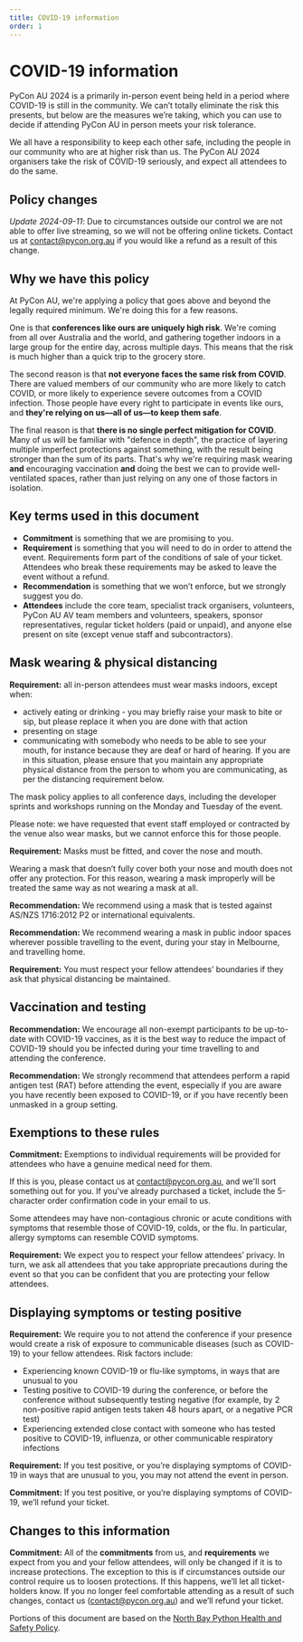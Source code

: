 ```yaml
---
title: COVID-19 information
order: 1
---
```


# COVID-19 information

PyCon AU 2024 is a primarily in-person event being held in a period where COVID-19 is still in the community. We can’t totally eliminate the risk this presents, but below are the measures we’re taking, which you can use to decide if attending PyCon AU in person meets your risk tolerance.

We all have a responsibility to keep each other safe, including the people in our community who are at higher risk than us. The PyCon AU 2024 organisers take the risk of COVID-19 seriously, and expect all attendees to do the same.

## Policy changes

_Update <time datetime="2024-09-11">2024-09-11</time>_: Due to circumstances outside our control we are not able to offer live streaming, so we will not be offering online tickets. Contact us at <a href="mailto:contact@pycon.org.au"> contact@pycon.org.au </a> if you would like a refund as a result of this change.

## Why we have this policy

At PyCon AU, we're applying a policy that goes above and beyond the legally required minimum. We're doing this for a few reasons.

One is that **conferences like ours are uniquely high risk**. We're coming from all over Australia and the world, and gathering together indoors in a large group for the entire day, across multiple days. This means that the risk is much higher than a quick trip to the grocery store.

The second reason is that **not everyone faces the same risk from COVID**. There are valued members of our community who are more likely to catch COVID, or more likely to experience severe outcomes from a COVID infection. Those people have every right to participate in events like ours, and **they're relying on us&mdash;all of us&mdash;to keep them safe**.

The final reason is that **there is no single perfect mitigation for COVID**. Many of us will be familiar with "defence in depth", the practice of layering multiple imperfect protections against something, with the result being stronger than the sum of its parts. That's why we're requiring mask wearing **and** encouraging vaccination **and** doing the best we can to provide well-ventilated spaces, rather than just relying on any one of those factors in isolation.

## Key terms used in this document

- **Commitment** is something that we are promising to you.
- **Requirement** is something that you will need to do in order to attend the event. Requirements form part of the conditions of sale of your ticket. Attendees who break these requirements may be asked to leave the event without a refund.
- **Recommendation** is something that we won’t enforce, but we strongly suggest you do.
- **Attendees** include the core team, specialist track organisers, volunteers, PyCon AU AV team members and volunteers, speakers, sponsor representatives, regular ticket holders (paid or unpaid), and anyone else present on site (except venue staff and subcontractors).

## Mask wearing & physical distancing

**Requirement:** all in-person attendees must wear masks indoors, except when:

- actively eating or drinking - you may briefly raise your mask to bite or sip, but please replace it when you are done with that action
- presenting on stage
- communicating with somebody who needs to be able to see your mouth, for instance because they are deaf or hard of hearing. If you are in this situation, please ensure that you maintain any appropriate physical distance from the person to whom you are communicating, as per the distancing requirement below.

The mask policy applies to all conference days, including the developer sprints and workshops running on the Monday and Tuesday of the event.

Please note: we have requested that event staff employed or contracted by the venue also wear masks, but we cannot enforce this for those people.

**Requirement:** Masks must be fitted, and cover the nose and mouth.

Wearing a mask that doesn’t fully cover both your nose and mouth does not offer any protection. For this reason, wearing a mask improperly will be treated the same way as not wearing a mask at all.

**Recommendation:** We recommend using a mask that is tested against AS/NZS 1716:2012 P2 or international equivalents.

**Recommendation:** We recommend wearing a mask in public indoor spaces wherever possible travelling to the event, during your stay in Melbourne, and travelling home.

**Requirement:** You must respect your fellow attendees’ boundaries if they ask that physical distancing be maintained.

## Vaccination and testing

**Recommendation:** We encourage all non-exempt participants to be up-to-date with COVID-19 vaccines, as it is the best way to reduce the impact of COVID-19 should you be infected during your time travelling to and attending the conference.

**Recommendation:** We strongly recommend that attendees perform a rapid antigen test (RAT) before attending the event, especially if you are aware you have recently been exposed to COVID-19, or if you have recently been unmasked in a group setting.

## Exemptions to these rules

**Commitment:** Exemptions to individual requirements will be provided for attendees who have a genuine medical need for them.

If this is you, please contact us at [contact@pycon.org.au](mailto:contact@pycon.org.au), and we'll sort something out for you. If you've already purchased a ticket, include the 5-character order confirmation code in your email to us.

Some attendees may have non-contagious chronic or acute conditions with symptoms that resemble those of COVID-19, colds, or the flu. In particular, allergy symptoms can resemble COVID symptoms.

**Requirement:** We expect you to respect your fellow attendees’ privacy. In turn, we ask all attendees that you take appropriate precautions during the event so that you can be confident that you are protecting your fellow attendees.

## Displaying symptoms or testing positive

**Requirement:** We require you to not attend the conference if your presence would create a risk of exposure to communicable diseases (such as COVID-19) to your fellow attendees. Risk factors include:

- Experiencing known COVID-19 or flu-like symptoms, in ways that are unusual to you
- Testing positive to COVID-19 during the conference, or before the conference without subsequently testing negative (for example, by 2 non-positive rapid antigen tests taken 48 hours apart, or a negative PCR test)
- Experiencing extended close contact with someone who has tested positive to COVID-19, influenza, or other communicable respiratory infections

**Requirement:** If you test positive, or you’re displaying symptoms of COVID-19 in ways that are unusual to you, you may not attend the event in person.

**Commitment:** If you test positive, or you’re displaying symptoms of COVID-19, we’ll refund your ticket.

## Changes to this information

**Commitment:** All of the **commitments** from us, and **requirements** we expect from you and your fellow attendees, will only be changed if it is to increase protections.
The exception to this is if circumstances outside our control require us to loosen protections. If this happens, we’ll let all ticket-holders know. If you no longer feel comfortable attending as a result of such changes, contact us (contact@pycon.org.au) and we’ll refund your ticket.

Portions of this document are based on the [North Bay Python Health and Safety Policy](https://2024.northbaypython.org/health-and-safety-policy).
